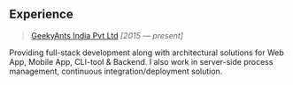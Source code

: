 ## Experience

> [GeekyAnts India Pvt Ltd](https://geekyants.com) *[2015 — present]*

Providing full-stack development along with architectural solutions for Web App, Mobile App, CLI-tool & Backend. I also work in server-side process management, continuous integration/deployment solution.